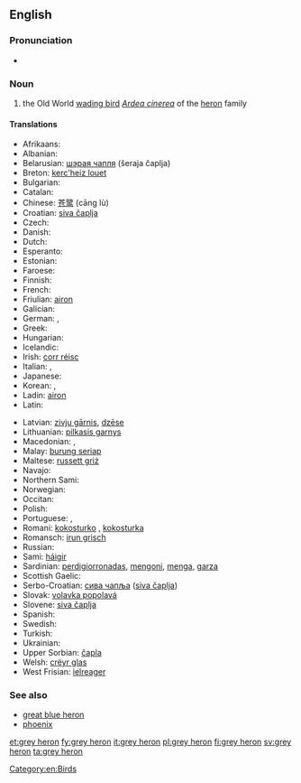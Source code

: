 ==English==
{{wikipedia}}

===Pronunciation===
* {{IPA|/ɡɻeɪ ˈhiɻɔn/}}

===Noun===
{{en-noun|head=[[grey]] [[heron]]}}

# the Old World [[wading bird]] ''[[Ardea cinerea]]'' of the [[heron]] family

====Translations====
{{trans-top|the Old World wading bird ''Ardea cinerea'' of the heron family}}
* Afrikaans: {{t|af|bloureier}}
* Albanian: {{t|sq|çapka e përhime}}
* Belarusian: [[шэрая чапля]] (šeraja čaplja) {{g|f}}
* Breton: [[kerc'heiz louet]]
* Bulgarian: {{t|bg|сива чапла|tr=siva čapla|f}}
* Catalan: {{t|ca|bernat pescaire|m}}
* Chinese: [[苍鹭]] (cāng lù)
* Croatian: [[siva čaplja]]
* Czech: {{t+|cs|volavka popelavá}}
* Danish: {{t|da|fiskehejre}}
* Dutch: {{t+|nl|blauwe reiger|m}}
* Esperanto: {{t|eo|griza ardeo}}
* Estonian: {{t|et|hallhaigur}}
* Faroese: {{t+|fo|hegri}}
* Finnish: {{t+|fi|harmaahaikara}}
* French: {{t+|fr|héron cendré|m}}
* Friulian: [[airon]]
* Galician: {{t|gl|garza real|f}}
* German: {{t+|de|Graureiher|m}}, {{t+|de|Fischreiher|m}}
* Greek: {{t|el|σταχτοτσικνιάς|m|tr=stachtotsikniás}}
* Hungarian: {{t|hu|szürke gém}}
* Icelandic: {{t+|is|gráhegri}}
* Irish: [[corr réisc]]
* Italian: {{t+|it|airone cenerino|m}}, {{t|it|ardea cinerea|f}}
* Japanese: {{t|ja|アオサギ|tr=aosagi}}
* Korean: {{t|ko|왜가리|tr=waegari}}, {{t|ko|푸른해오라기|tr=pureun-haeOragi}}
* Ladin: [[airon]]
* Latin: {{t|la|ardea cinerea|f}}
{{trans-mid}}
* Latvian: [[zivju gārnis]], [[dzēse]]
* Lithuanian: [[pilkasis garnys]]
* Macedonian: {{t|mk|гушар|tr=gúšar|m}}, {{t|mk|сива чапjа|tr=síva čapja|f}}
* Malay: [[burung seriap]]
* Maltese: [[russett griż]]
* Navajo: {{t|nv|tó wónaanídę́ę́ʼ toohjįʼ noołnahii}}
* Northern Sami: {{t|se|ránesháigir}}
* Norwegian: {{t+|no|gråhegre}}
* Occitan: {{t+|oc|bernat pescaire|m}}
* Polish: {{t|pl|czapla siwa|f}}
* Portuguese: {{t|pt|garça-real|f}}, {{t|pt|garça-cinzenta|f}}
* Romani: [[kokosturko]] {{g|m}}, [[kokosturka]] {{g|f}}
* Romansch: [[irun grisch]]
* Russian: {{t|ru|серая цапля|tr=séraja tsáplja|f}}
* Sami: [[háigir]]
* Sardinian: [[perdigiorronadas]], [[mengoni]], [[menga]], [[garza]]
* Scottish Gaelic: {{t|gd|corra-ghritheach|f}}
* Serbo-Croatian: [[сива чапља]] ([[siva čaplja]]) {{g|f}}
* Slovak: [[volavka popolavá]] {{g|f}}
* Slovene: [[siva čaplja]] {{g|f}}
* Spanish: {{t|es|garza real europea|f}}
* Swedish: {{t+|sv|gråhäger}}
* Turkish: {{t|tr|külrengi balıkçıl}}
* Ukrainian: {{t|uk|сiра чапля|tr=sira čaplja}}
* Upper Sorbian: [[čapla]]
* Welsh: [[crëyr glas]]
* West Frisian: [[ielreager]]
{{trans-bottom}}

===See also===
* [[great blue heron]]
* [[phoenix]] <!-- ultimately from Egyptian for this bird -->

[[Category:en:Birds]]

[[et:grey heron]]
[[fy:grey heron]]
[[it:grey heron]]
[[pl:grey heron]]
[[fi:grey heron]]
[[sv:grey heron]]
[[ta:grey heron]]